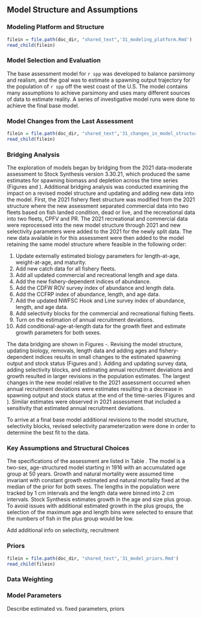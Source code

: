## Model Structure and Assumptions

### Modeling Platform and Structure

```r
filein = file.path(doc_dir, "shared_text",'31_modeling_platform.Rmd')
read_child(filein)
```


### Model Selection and Evaluation

The base assessment model for `r spp` was developed to balance parsimony and realism, and the goal was to estimate a spawning output trajectory for the population of `r spp` off the west coast of the U.S. The model contains many assumptions to achieve parsimony and uses many different sources of data to estimate reality. A series of investigative model runs were done to achieve the final base model.


### Model Changes from the Last Assessment 


```r
filein = file.path(doc_dir, "shared_text",'31_changes_in_model_structure.Rmd')
read_child(filein)
```


### Bridging Analysis

The exploration of models began by bridging from the 2021 data-moderate assessment to Stock Synthesis version 3.30.21, which produced the same estimates for spawning biomass and depletion across the time series (Figures \ref{fig:bridge-ssb} and \ref{fig:bridge-depl}). Additional bridging analysis was conducted examining the impact on a revised model structure and updating and adding new data into the model. First, the 2021 fishery fleet structure was modified from the 2021 structure where the new assessment separated commercial data into two fleets based on fish landed condition, dead or live, and the recreational data into two fleets, CPFV and PR. The 2021 recreational and commercial data were reprocessed  into the new model structure through 2021 and new selectivity parameters were added to the 2021 for the newly split data. The new data available in for this assessment were then added to the model retaining the same model structure where feasible in the following order:

1. Update externally estimated biology parameters for length-at-age, weight-at-age, and maturity.
2. Add new catch data for all fishery fleets.
3. Add all updated commercial and recreational length and age data.
4. Add the new fishery-dependent indices of abundance.
5. Add the CDFW ROV survey index of abundance and length data.
6. Add the CCFRP index of abundance, length, and age data.
7. Add the updated NWFSC Hook and Line survey index of abundance, length, and age data.
8. Add selectivity blocks for the commercial and recreational fishing fleets.
9. Turn on the estimation of annual recruitment deviations.
10. Add conditional-age-at-length data for the growth fleet and estimate growth parameters for both sexes.

The data bridging are shown in Figures \ref{fig:data-bridge-ssb-1}-\ref{fig:data-bridge-depl-2}. Revising the model structure, updating biology, removals, length data and adding ages and fishery-dependent indices results in small changes to the estimated spawning output and stock status (Figures \ref{fig:data-bridge-ssb-1} and \ref{fig:data-bridge-depl-1}). Adding and updating survey data, adding selectivity blocks, and estimating annual recruitment deviations and growth resulted in larger revisions in the population estimates.  The largest changes in the new model relative to the 2021 assessment occurred when annual recruitment deviations were estimates resulting in a decrease in spawning output and stock status at the end of the time-series (Figures \ref{fig:data-bridge-ssb-2} and \ref{fig:data-bridge-depl-2}). Similar estimates were observed in 2021 assessment that included a sensitivity that estimated annual recruitment deviations. 

To arrive at a final base model additional revisions to the model structure, selectivity blocks, revised selectivity parameterization were done in order to determine the best fit to the data.


### Key Assumptions and Structural Choices

The specifications of the assessment are listed in Table \ref{tab:model-structure}. The model is a two-sex, age-structured model starting in 1916 with an accumulated age group at 50 years. Growth and natural mortality were assumed time invariant with constant growth estimated and natural mortality fixed at the median of the prior for both sexes. The lengths in the population were tracked by 1 cm intervals and the length data were binned into 2 cm intervals. Stock Synthesis estimates growth in the age and size plus group. To avoid issues with additional estimated growth in the plus groups, the selection of the maximum age and length bins were selected to ensure that the numbers of fish in the plus group would be low.


Add additional info on selectivity, recruitment 


### Priors

```r
filein = file.path(doc_dir, "shared_text",'31_model_priors.Rmd')
read_child(filein)
```


### Data Weighting



### Model Parameters
Describe estimated vs. fixed parameters, priors